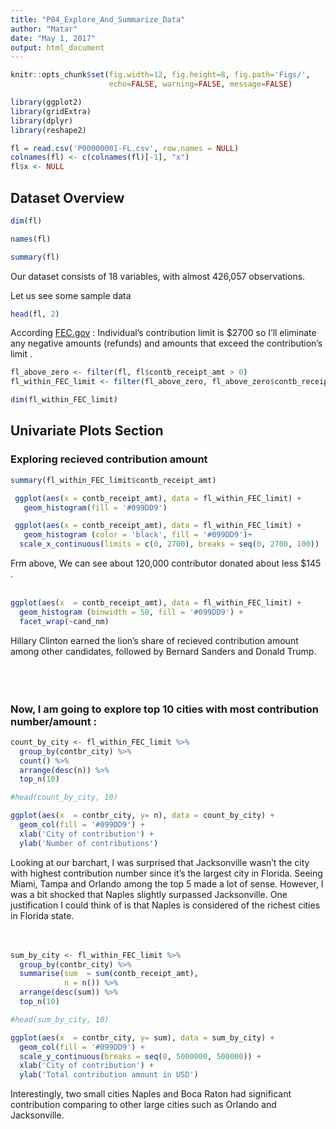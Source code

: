 ```yaml
---
title: "P04_Explore_And_Summarize_Data"
author: "Matar"
date: "May 1, 2017"
output: html_document
---
```


```r
knitr::opts_chunk$set(fig.width=12, fig.height=8, fig.path='Figs/',
                      echo=FALSE, warning=FALSE, message=FALSE)
```

```r
library(ggplot2)
library(gridExtra) 
library(dplyr)
library(reshape2)

```


```r
fl = read.csv('P00000001-FL.csv', row.names = NULL)
colnames(fl) <- c(colnames(fl)[-1], "x")
fl$x <- NULL
```

## Dataset Overview
```r
dim(fl)
```

```r
names(fl)
```

```r
summary(fl)
```

Our dataset consists of 18 variables, with almost 426,057 observations.


Let us see some sample data
```r

head(fl, 2)
```



According [FEC.gov](http://www.fec.gov/info/contriblimitschart1718.pdfm)  :
Individual's contribution limit is $2700 so I'll eliminate any negative amounts (refunds) and amounts that exceed the contribution's limit .

```r
fl_above_zero <- filter(fl, fl$contb_receipt_amt > 0)
fl_within_FEC_limit <- filter(fl_above_zero, fl_above_zero$contb_receipt_amt <= 2700)

dim(fl_within_FEC_limit)

```


## Univariate Plots Section
### Exploring recieved contribution amount 
```r
summary(fl_within_FEC_limit$contb_receipt_amt)
```
```r
 ggplot(aes(x = contb_receipt_amt), data = fl_within_FEC_limit) + 
   geom_histogram(fill = '#099DD9')
```


```r
 ggplot(aes(x = contb_receipt_amt), data = fl_within_FEC_limit) + 
   geom_histogram (color = 'black', fill = '#099DD9')+
  scale_x_continuous(limits = c(0, 2700), breaks = seq(0, 2700, 100))

```


 Frm above, We can see about 120,000 contributor donated about less $145 . 
 <br>
 <br>

```r
ggplot(aes(x  = contb_receipt_amt), data = fl_within_FEC_limit) +
  geom_histogram (binwidth = 50, fill = '#099DD9') +
  facet_wrap(~cand_nm)
```

Hillary Clinton earned the lion's share of recieved contribution amount among other candidates, followed by Bernard Sanders and Donald Trump. 
 <br>
 <br>
 <br>
 <br>

### Now, I am going to explore top 10 cities with most contribution number/amount :
```r
count_by_city <- fl_within_FEC_limit %>%
  group_by(contbr_city) %>%
  count() %>%
  arrange(desc(n)) %>%
  top_n(10)

#head(count_by_city, 10)
```
```r
ggplot(aes(x  = contbr_city, y= n), data = count_by_city) +
  geom_col(fill = '#099DD9') +
  xlab('City of contribution') +
  ylab('Number of contributions')
```

Looking at our barchart, I was surprised that Jacksonville wasn't the city with highest contribution number since it's the largest city in Florida.
Seeing Miami, Tampa and Orlando among the top 5 made a lot of sense. However, I was a bit shocked that Naples slightly surpassed Jacksonville. One justification I could think of is that Naples is considered of the richest cities in Florida state. 
 <br>
 <br>
 <br>

```r
sum_by_city <- fl_within_FEC_limit %>%
  group_by(contbr_city) %>%
  summarise(sum  = sum(contb_receipt_amt), 
            n = n()) %>%
  arrange(desc(sum)) %>%
  top_n(10)

#head(sum_by_city, 10)
```



```r
ggplot(aes(x  = contbr_city, y= sum), data = sum_by_city) +
  geom_col(fill = '#099DD9') +
  scale_y_continuous(breaks = seq(0, 5000000, 500000)) +
  xlab('City of contribution') +
  ylab('Total contribution amount in USD')
```
Interestingly, two small cities Naples and Boca Raton had significant contribution comparing to other large cities such as Orlando and Jacksonville. 